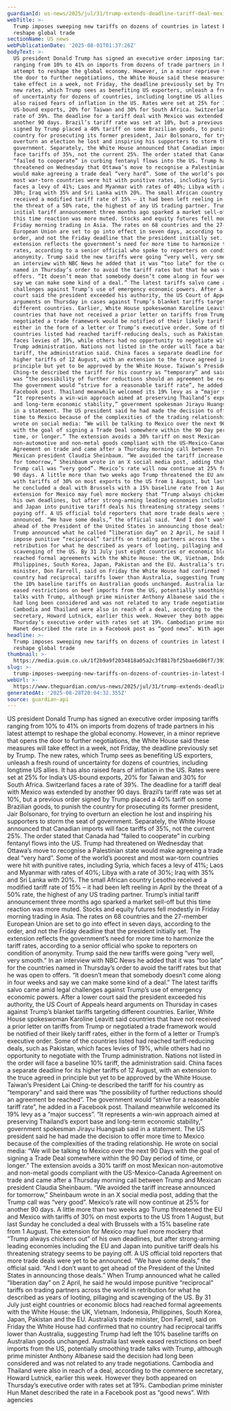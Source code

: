 ```yaml
---
guardianId: us-news/2025/jul/31/trump-extends-deadline-tariff-deal-mexico
webTitle: >-
  Trump imposes sweeping new tariffs on dozens of countries in latest bid to
  reshape global trade
sectionName: US news
webPublicationDate: '2025-08-01T01:37:26Z'
bodyText: >-
  US president Donald Trump has signed an executive order imposing tariffs
  ranging from 10% to 41% on imports from dozens of trade partners in his latest
  attempt to reshape the global economy. However, in a minor reprieve that opens
  the door to further negotiations, the White House said these measures will
  take effect in a week, not Friday, the deadline previously set by Trump. The
  new rates, which Trump sees as benefiting US exporters, unleash a fresh round
  of uncertainty for dozens of countries, including longtime US allies. It has
  also raised fears of inflation in the US. Rates were set at 25% for India’s
  US-bound exports, 20% for Taiwan and 30% for South Africa. Switzerland faces a
  rate of 39%. The deadline for a tariff deal with Mexico was extended by
  another 90 days. Brazil’s tariff rate was set at 10%, but a previous order
  signed by Trump placed a 40% tariff on some Brazilian goods, to punish the
  country for prosecuting its former president, Jair Bolsonaro, for trying to
  overturn an election he lost and inspiring his supporters to storm the seat of
  government. Separately, the White House announced that Canadian imports will
  face tariffs of 35%, not the current 25%. The order stated that Canada had
  “failed to cooperate” in curbing fentanyl flows into the US. Trump had
  threatened on Wednesday that Ottawa’s move to recognise a Palestinian state
  would make agreeing a trade deal “very hard”. Some of the world’s poorest and
  most war-torn countries were hit with punitive rates, including Syria, which
  faces a levy of 41%; Laos and Myanmar with rates of 40%; Libya with a rate of
  30%; Iraq with 35% and Sri Lanka with 20%. The small African country Lesotho
  received a modified tariff rate of 15% – it had been left reeling in April by
  the threat of a 50% rate, the highest of any US trading partner. Trump’s
  initial tariff announcement three months ago sparked a market sell-off but
  this time reaction was more muted. Stocks and equity futures fell modestly in
  Friday morning trading in Asia. The rates on 68 countries and the 27-member
  European Union are set to go into effect in seven days, according to the
  order, and not the Friday deadline that the president initially set. The
  extension reflects the government’s need for more time to harmonize the tariff
  rates, according to a senior official who spoke to reporters on condition of
  anonymity. Trump said the new tariffs were going “very well, very smooth.” In
  an interview with NBC News he added that it was “too late” for the countries
  named in Thursday’s order to avoid the tariff rates but that he was open to
  offers. “It doesn’t mean that somebody doesn’t come along in four weeks and
  say we can make some kind of a deal.” The latest tariffs salvo came amid legal
  challenges against Trump’s use of emergency economic powers. After a lower
  court said the president exceeded his authority, the US Court of Appeals heard
  arguments on Thursday in cases against Trump’s blanket tariffs targeting
  different countries. Earlier, White House spokeswoman Karoline Leavitt said
  countries that have not received a prior letter on tariffs from Trump or
  negotiated a trade framework would be notified of their likely tariff rates,
  either in the form of a letter or Trump’s executive order. Some of the
  countries listed had reached tariff-reducing deals, such as Pakistan, which
  faces levies of 19%, while others had no opportunity to negotiate with the
  Trump administration. Nations not listed in the order will face a baseline 10%
  tariff, the administration said. China faces a separate deadline for its
  higher tariffs of 12 August, with an extension to the truce agreed in
  principle but yet to be approved by the White House. Taiwan’s President Lai
  Ching-te described the tariff for his country as “temporary” and said there
  was “the possibility of further reductions should an agreement be reached”.
  The government would “strive for a reasonable tariff rate”, he added in a
  Facebook post. Thailand meanwhile welcomed its 19% levy as a “major success”.
  “It represents a win-win approach aimed at preserving Thailand’s export base
  and long-term economic stability,” government spokesman Jirayu Huangsab said
  in a statement. The US president said he had made the decision to offer more
  time to Mexico because of the complexities of the trading relationship. He
  wrote on social media: “We will be talking to Mexico over the next 90 Days
  with the goal of signing a Trade Deal somewhere within the 90 Day period of
  time, or longer.” The extension avoids a 30% tariff on most Mexican
  non-automotive and non-metal goods compliant with the US-Mexico-Canada
  Agreement on trade and came after a Thursday morning call between Trump and
  Mexican president Claudia Sheinbaum. “We avoided the tariff increase announced
  for tomorrow,” Sheinbaum wrote in an X social media post, adding that the
  Trump call was “very good”. Mexico’s rate will now continue at 25% for another
  90 days. A little more than two weeks ago Trump threatened the EU and Mexico
  with tariffs of 30% on most exports to the US from 1 August, but last Sunday
  he concluded a deal with Brussels with a 15% baseline rate from 1 August. The
  extension for Mexico may fuel more mockery that “Trump always chickens out” of
  his own deadlines, but after strong-arming leading economies including the EU
  and Japan into punitive tariff deals his threatening strategy seems to be
  paying off. A US official told reporters that more trade deals were yet to be
  announced. “We have some deals,” the official said. “And I don’t want to get
  ahead of the President of the United States in announcing those deals.” When
  Trump announced what he called “liberation day” on 2 April, he said he would
  impose punitive “reciprocal” tariffs on trading partners across the world in
  retribution for what he described as years of looting, pillaging and
  scavenging of the US. By 31 July just eight countries or economic blocs had
  reached formal agreements with the White House: the UK, Vietnam, Indonesia,
  Philippines, South Korea, Japan, Pakistan and the EU. Australia’s trade
  minister, Don Farrell, said on Friday the White House had confirmed that no
  country had reciprocal tariffs lower than Australia, suggesting Trump had left
  the 10% baseline tariffs on Australian goods unchanged. Australia last week
  eased restrictions on beef imports from the US, potentially smoothing trade
  talks with Trump, although prime minister Anthony Albanese said the decision
  had long been considered and was not related to any trade negotiations.
  Cambodia and Thailand were also in reach of a deal, according to the commerce
  secretary, Howard Lutnick, earlier this week. However they both appeared on
  Thursday’s executive order with rates set at 19%. Cambodian prime minister Hun
  Manet described the rate in a Facebook post as “good news”. With agencies
headline: >-
  Trump imposes sweeping new tariffs on dozens of countries in latest bid to
  reshape global trade
thumbnail: >-
  https://media.guim.co.uk/1f2b9a9f2034818a05a2c3f8817bf25bae6d86f7/393_0_3911_3131/500.jpg
slug: >-
  trump-imposes-sweeping-new-tariffs-on-dozens-of-countries-in-latest-bid-to-reshape-global-trade
webUrl: >-
  https://www.theguardian.com/us-news/2025/jul/31/trump-extends-deadline-tariff-deal-mexico
generatedAt: '2025-08-28T20:04:32.355Z'
source: guardian-api
---
```

US president Donald Trump has signed an executive order imposing tariffs ranging from 10% to 41% on imports from dozens of trade partners in his latest attempt to reshape the global economy. However, in a minor reprieve that opens the door to further negotiations, the White House said these measures will take effect in a week, not Friday, the deadline previously set by Trump. The new rates, which Trump sees as benefiting US exporters, unleash a fresh round of uncertainty for dozens of countries, including longtime US allies. It has also raised fears of inflation in the US. Rates were set at 25% for India’s US-bound exports, 20% for Taiwan and 30% for South Africa. Switzerland faces a rate of 39%. The deadline for a tariff deal with Mexico was extended by another 90 days. Brazil’s tariff rate was set at 10%, but a previous order signed by Trump placed a 40% tariff on some Brazilian goods, to punish the country for prosecuting its former president, Jair Bolsonaro, for trying to overturn an election he lost and inspiring his supporters to storm the seat of government. Separately, the White House announced that Canadian imports will face tariffs of 35%, not the current 25%. The order stated that Canada had “failed to cooperate” in curbing fentanyl flows into the US. Trump had threatened on Wednesday that Ottawa’s move to recognise a Palestinian state would make agreeing a trade deal “very hard”. Some of the world’s poorest and most war-torn countries were hit with punitive rates, including Syria, which faces a levy of 41%; Laos and Myanmar with rates of 40%; Libya with a rate of 30%; Iraq with 35% and Sri Lanka with 20%. The small African country Lesotho received a modified tariff rate of 15% – it had been left reeling in April by the threat of a 50% rate, the highest of any US trading partner. Trump’s initial tariff announcement three months ago sparked a market sell-off but this time reaction was more muted. Stocks and equity futures fell modestly in Friday morning trading in Asia. The rates on 68 countries and the 27-member European Union are set to go into effect in seven days, according to the order, and not the Friday deadline that the president initially set. The extension reflects the government’s need for more time to harmonize the tariff rates, according to a senior official who spoke to reporters on condition of anonymity. Trump said the new tariffs were going “very well, very smooth.” In an interview with NBC News he added that it was “too late” for the countries named in Thursday’s order to avoid the tariff rates but that he was open to offers. “It doesn’t mean that somebody doesn’t come along in four weeks and say we can make some kind of a deal.” The latest tariffs salvo came amid legal challenges against Trump’s use of emergency economic powers. After a lower court said the president exceeded his authority, the US Court of Appeals heard arguments on Thursday in cases against Trump’s blanket tariffs targeting different countries. Earlier, White House spokeswoman Karoline Leavitt said countries that have not received a prior letter on tariffs from Trump or negotiated a trade framework would be notified of their likely tariff rates, either in the form of a letter or Trump’s executive order. Some of the countries listed had reached tariff-reducing deals, such as Pakistan, which faces levies of 19%, while others had no opportunity to negotiate with the Trump administration. Nations not listed in the order will face a baseline 10% tariff, the administration said. China faces a separate deadline for its higher tariffs of 12 August, with an extension to the truce agreed in principle but yet to be approved by the White House. Taiwan’s President Lai Ching-te described the tariff for his country as “temporary” and said there was “the possibility of further reductions should an agreement be reached”. The government would “strive for a reasonable tariff rate”, he added in a Facebook post. Thailand meanwhile welcomed its 19% levy as a “major success”. “It represents a win-win approach aimed at preserving Thailand’s export base and long-term economic stability,” government spokesman Jirayu Huangsab said in a statement. The US president said he had made the decision to offer more time to Mexico because of the complexities of the trading relationship. He wrote on social media: “We will be talking to Mexico over the next 90 Days with the goal of signing a Trade Deal somewhere within the 90 Day period of time, or longer.” The extension avoids a 30% tariff on most Mexican non-automotive and non-metal goods compliant with the US-Mexico-Canada Agreement on trade and came after a Thursday morning call between Trump and Mexican president Claudia Sheinbaum. “We avoided the tariff increase announced for tomorrow,” Sheinbaum wrote in an X social media post, adding that the Trump call was “very good”. Mexico’s rate will now continue at 25% for another 90 days. A little more than two weeks ago Trump threatened the EU and Mexico with tariffs of 30% on most exports to the US from 1 August, but last Sunday he concluded a deal with Brussels with a 15% baseline rate from 1 August. The extension for Mexico may fuel more mockery that “Trump always chickens out” of his own deadlines, but after strong-arming leading economies including the EU and Japan into punitive tariff deals his threatening strategy seems to be paying off. A US official told reporters that more trade deals were yet to be announced. “We have some deals,” the official said. “And I don’t want to get ahead of the President of the United States in announcing those deals.” When Trump announced what he called “liberation day” on 2 April, he said he would impose punitive “reciprocal” tariffs on trading partners across the world in retribution for what he described as years of looting, pillaging and scavenging of the US. By 31 July just eight countries or economic blocs had reached formal agreements with the White House: the UK, Vietnam, Indonesia, Philippines, South Korea, Japan, Pakistan and the EU. Australia’s trade minister, Don Farrell, said on Friday the White House had confirmed that no country had reciprocal tariffs lower than Australia, suggesting Trump had left the 10% baseline tariffs on Australian goods unchanged. Australia last week eased restrictions on beef imports from the US, potentially smoothing trade talks with Trump, although prime minister Anthony Albanese said the decision had long been considered and was not related to any trade negotiations. Cambodia and Thailand were also in reach of a deal, according to the commerce secretary, Howard Lutnick, earlier this week. However they both appeared on Thursday’s executive order with rates set at 19%. Cambodian prime minister Hun Manet described the rate in a Facebook post as “good news”. With agencies
